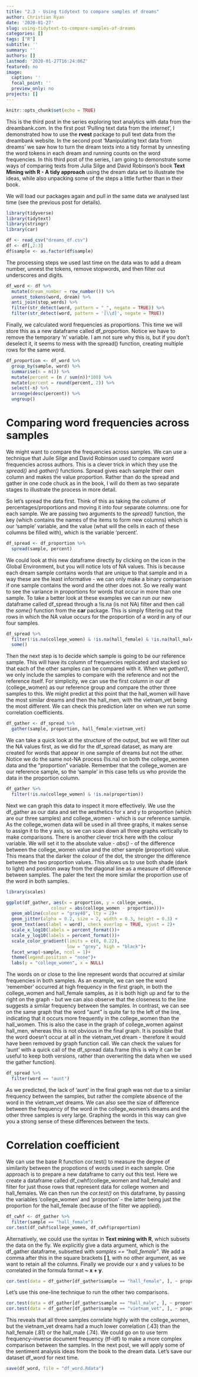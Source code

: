 ```yaml
---
title: "2.3 - Using tidytext to compare samples of dreams"
author: Christian Ryan
date: '2020-01-27'
slug: using-tidytext-to-compare-samples-of-dreams
categories: []
tags: ["R"]
subtitle: ''
summary: ''
authors: []
lastmod: '2020-01-27T16:24:06Z'
featured: no
image:
  caption: ''
  focal_point: ''
  preview_only: no
projects: []
---
```


```r
knitr::opts_chunk$set(echo = TRUE)
```

This is the third post in the series exploring text analytics with data from the dreambank.com. In the first post 'Pulling text data from the internet', I demonstrated how to use the **rvest** package to pull text data from the dreambank website. In the second post 'Manipulating text data from dreams' we saw how to turn the dream texts into a tidy format by unnesting the word tokens in each dream and running counts on the word frequencies. In this third post of the series, I am going to demonstrate some ways of comparing texts from Julia Silge and David Robinson's book **Text Mining with R - A tidy approach** using the dream data set to illustrate the ideas, while also unpacking some of the steps a little further than in their book.

We will load our packages again and pull in the same data we analysed last time (see the previous post for details).

```r
library(tidyverse)
library(tidytext)
library(stringr)
library(car)
```


```r
df <- read_csv("dreams_df.csv")
df <- df[,2:3]
df$sample <- as.factor(df$sample)
```

The processing steps we used last time on the data was to add a dream number, unnest the tokens, remove stopwords, and then filter out underscores and digits.
```r
df_word <- df %>%
  mutate(dream_number = row_number()) %>%
  unnest_tokens(word, dream) %>%
  anti_join(stop_words) %>%
  filter(str_detect(word, pattern = "_", negate = TRUE)) %>%
  filter(str_detect(word, pattern = '[\\d]', negate = TRUE))
```


Finally, we calculated word frequencies as proportions. This time we will store this as a new dataframe called df_proportion. Notice we have to remove the temporary 'n' variable. I am not sure why this is, but if you don't deselect it, it seems to mess with the spread() function, creating multiple rows for the same word.
```r
df_proportion <- df_word %>%
  group_by(sample, word) %>%
  summarise(n = n()) %>%
  mutate(percent = (n / sum(n))*100) %>%
  mutate(percent = round(percent, 2)) %>%
  select(-n) %>%
  arrange(desc(percent)) %>%
  ungroup()
```




# Comparing word frequencies across samples
We might want to compare the frequencies across samples. We can use a technique that Juile Silge and David Robinson used to compare word frequencies across authors. This is a clever trick in which they use the *spread()* and *gather()* functions. Spread gives each sample their own column and makes the value proportion. Rather than do the spread and gather in one code chuck as in the book, I will do them as two separate stages to illustrate the process in more detail.

So let's spread the data first. Think of this as taking the column of percentages/proportions and moving it into four separate columns: one for each sample. We are passing two arguments to the *spread()* function, the key (which contains the names of the items to form new columns) which is our 'sample' variable, and the value (what will the cells in each of these columns be filled with), which is the variable 'percent'.
```r
df_spread <- df_proportion %>%
  spread(sample, percent)
```

We could look at this new dataframe directly by clicking on the icon in the Global Environment, but you will notice lots of NA values. This is because each dream sample contains words that are unique to that sample and in a way these are the least informative - we can only make a binary comparison if one sample contains the word and the other does not. So we really want to see the variance in proportions for words that occur in more than one sample. To take a better look at these examples we can run our new dataframe called df_spread through a !is.na (is not NA) filter and then call the *some()* function from the **car** package. This is simply filtering out the rows in which the NA value occurs for the proportion of a word in any of our four samples.

```r
df_spread %>%
  filter(!is.na(college_women) & !is.na(hall_female) & !is.na(hall_male) & !is.na(vietnam_vet)) %>%
  some()
```


Then the next step is to decide which sample is going to be our reference sample. This will have its column of frequencies replicated and stacked so that each of the other samples can be compared with it. When we *gather()*, we only include the samples to compare with the reference and not the reference itself. For simplicity, we can use the first column in our df (college_women) as our reference group and compare the other three samples to this. We might predict at this point that the hall_women will have the most similar dreams and then the hall_men, with the vietnam_vet being the most different. We can check this prediction later on when we run some correlation coefficients.  

```r
df_gather <- df_spread %>%
  gather(sample, proportion, hall_female:vietnam_vet)
```

We can take a quick look at the structure of the output, but we will filter out the NA values first, as we did for the df_spread dataset, as many are created for words that appear in one sample of dreams but not the other. Notice we do the same not-NA process (!is.na) on both the college_women data and the "proportion" variable. Remember that the college_women are our reference sample, so the 'sample' in this case tells us who provide the data in the proportion column.
```r
df_gather %>%
  filter(!is.na(college_women) & !is.na(proportion))
```

Next we can graph this data to inspect it more effectively. We use the df_gather as our data and set the aesthetics for x and y to proportion (which are our three samples) and college_women - which is our reference sample. As the college_women data will be used in all three graphs, it makes sense to assign it to the y axis, so we can scan down all three graphs vertically to make comparisons. There is another clever trick here with the colour variable. We will set it to the absolute value - *abs()* - of the difference between the college_women value and the other sample (proportion) value. This means that the darker the colour of the dot, the stronger the difference between the two proportion values. This allows us to use both shade (dark to light) and position away from the diagonal line as a measure of difference between samples. The paler the text the more similar the proportion use of the word in both samples.
```r
library(scales)

ggplot(df_gather, aes(x = proportion, y = college_women,
                 colour = abs(college_women - proportion)))+
  geom_abline(colour = "gray40", lty = 2)+
  geom_jitter(alpha = 0.2, size = 2, width = 0.3, height = 0.3) +
  geom_text(aes(label = word), check_overlap = TRUE, vjust = 2)+
  scale_x_log10(labels = percent_format())+
  scale_y_log10(labels = percent_format())+
  scale_color_gradient(limits = c(0, 0.22),
                       low = "grey", high = "black")+
  facet_wrap(~sample, ncol = 1)+
  theme(legend.position = "none")+
  labs(y = "college_women", x = NULL)
```



The words on or close to the line represent words that occurred at similar frequencies in both samples. As an example, we can see the word 'remember' occurred at high frequency in the first graph, in both the college_women and hall_female samples, as it is both high up and far to the right on the graph - but we can also observe that the closeness to the line suggests a similar frequency between the samples. In contrast, we can see on the same graph that the word "aunt" is quite far to the left of the line, indicating that it occurs more frequently in the college_women than the hall_women. This is also the case in the graph of college_women against hall_men, whereas this is not obvious in the final graph. It is possible that the word doesn't occur at all in the vietnam_vet dream - therefore it would have been removed by graph function call. We can check the values for 'aunt' with a quick call of the df_spread data.frame (this is why it can be useful to keep both versions, rather than overwriting the data when we used the gather function).

```r
df_spread %>%
  filter(word == "aunt")
```

As we predicted, the lack of 'aunt' in the final graph was not due to a similar frequency between the samples, but rather the complete absence of the word in the vietnam_vet dreams. We can also see the size of difference between the frequency of the word in the college_women's dreams and the other three samples is very large. Graphing the words in this way can give you a strong sense of these differences between the texts.

# Correlation coefficient
We can use the base R function cor.test() to measure the degree of similarity between the propotions of words used in each sample. One approach is to prepare a new dataframe to carry out this test. Here we create a dataframe called df_cwhf(college_women and hall_female) and filter for just those rows that represent data for college women and hall_females. We can then run the *cor.test()* on this dataframe, by passing the variables 'college_women' and 'proportion' - the latter being just the proportion for the hall_female (because of the filter we applied).
```r
df_cwhf <- df_gather %>%
  filter(sample == "hall_female")
cor.test(df_cwhf$college_women, df_cwhf$proportion)
```

Alternatively, we could use the syntax in **Text mining with R**, which subsets the data on the fly. We explicitly give a data argument, which is the df_gather dataframe, subsetted with *samples == "hall_female"*. We add a comma after this in the square brackets **[ ]**, with no other argument, as we want to retain all the columns. Finally we provide our x and y values to be correlated in the formula format **~ x + y**. 

```r
cor.test(data = df_gather[df_gather$sample == "hall_female", ], ~ proportion + college_women)
```

Let's use this one-line technique to run the other two comparisons.
```r
cor.test(data = df_gather[df_gather$sample == "hall_male", ], ~ proportion + college_women)
cor.test(data = df_gather[df_gather$sample == "vietnam_vet", ], ~ proportion + college_women)
```

This reveals that all three samples correlate highly with the college_women, but the vietnam_vet dreams had a much lower correlation (.43) than the hall_female (.81) or the hall_male (.74). We could go on to use term frequency–inverse document frequency (tf-idf) to make a more complex comparison between the samples. In the next post, we will apply some of the sentiment analysis ideas from the book to the dream data. Let's save our dataset df_word for next time.
```r
save(df_word, file = "df_word.Rdata")
```









